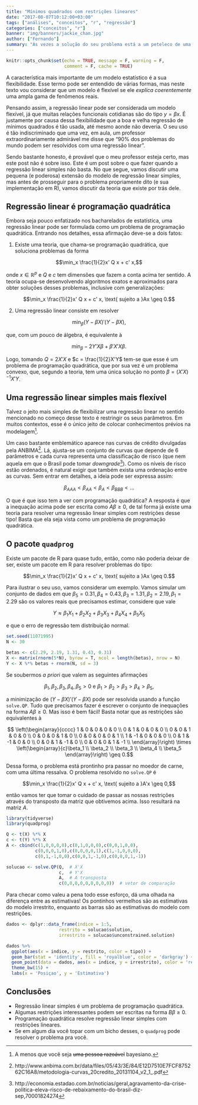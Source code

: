 ```yaml
---
title: "Mínimos quadrados com restrições lineares"
date: "2017-08-07T10:12:00+03:00"
tags: ["análises", "conceitos", "r", "regressão"]
categories: ["conceitos", "r"]
banner: "img/banners/jackie_chan.jpg"
author: ["Fernando"]
summary: "Às vezes a solução do seu problema está a um peteleco de uma regressão de mínimos quadrados. Neste post vamos implementar uma minimização de soma de quadrados quando os coeficientes da regressão são restritos linearmente."
---
```


```r
knitr::opts_chunk$set(echo = TRUE, message = F, warning = F, 
                      comment = F, cache = TRUE)
```

A característica mais importante de um modelo estatístico é a sua flexibilidade. Esse termo pode ser entendido de várias formas, mas neste texto vou considerar que um modelo é flexível se ele _explica coerentemente_ uma ampla gama de fenômenos reais.

Pensando assim, a regressão linear pode ser considerada um modelo flexível, já que muitas relações funcionais cotidianas são do tipo $y = \beta x$. É justamente por causa dessa flexibilidade que a boa e velha regressão de mínimos quadrados é tão usada, até mesmo aonde não deveria. O seu uso é tão indiscriminado que uma vez, em aula, um professor extraordinariamente admirável me disse que "90% dos problemas do mundo podem ser resolvidos com uma regressão linear". 

Sendo bastante honesto, é provável que o meu professor esteja certo, mas este post não é sobre isso.  Este é um post sobre o que fazer quando a regressão linear simples não basta. No que segue, vamos discutir uma pequena (e poderosa) extensão do modelo de regressão linear simples, mas antes de prosseguir para o problema propriamente dito (e sua implementação em R), vamos discutir da teoria que existe por trás dele. 

## Regressão linear é programação quadrática

Embora seja pouco enfatizado nos bacharelados de estatística, uma regressão linear pode ser formulada como um problema de programação quadrática. Entrando nos detalhes, essa afirmação deve-se a dois fatos:

1. Existe uma teoria, que chama-se programação quadrática, que soluciona problemas da forma

$$\min_x \frac{1}{2}x' Q x + c' x,$$

onde $x \in \mathbb{R}^p$ e $Q$ e $c$ tem dimensões que fazem a conta acima ter sentido. A teoria ocupa-se desenvolvendo algoritmos exatos e aproximados para obter soluções desses problemas, inclusive com generalizações:

$$\min_x \frac{1}{2}x' Q x + c' x, \text{ sujeito a }Ax \geq 0.$$


2. Uma regressão linear consiste em resolver 

$$\min_\beta (Y - \beta X)'(Y-\beta X),$$

que, com um pouco de álgebra, é equivalente à

$$ \min_\beta -2Y'X\beta + \beta'X'X\beta.$$

Logo, tomando $Q = 2X'X$ e $c = \frac{1}{2}X'Y$ tem-se que esse é um problema de programação quadrática, que por sua vez é um problema convexo, que, segundo a teoria, tem uma única solução no ponto $\beta = (X'X)^{-1}X'Y$.

## Uma regressão linear simples mais flexível

Talvez o jeito mais simples de flexibilizar uma regressão linear no sentido mencionado no começo desse texto é restringir os seus parâmetros. Em muitos contextos, esse é o único jeito de colocar conhecimentos prévios na modelagem[^bayesjoke].

[^bayesjoke]: A menos que você seja <s>uma pessoa razoável</s> bayesiano.

Um caso bastante emblemático aparece nas curvas de crédito divulgadas pela ANBIMA[^anbima]. Lá, ajusta-se um conjunto de curvas que depende de 6 parâmetros e cada curva representa uma classificação de risco (que nem aquela em que o Brasil pode tomar _downgrade_[^downgrade]). Como os níveis de risco estão ordenados, é natural exigir que também exista uma ordenação entre as curvas. Sem entrar em detalhes, a ideia pode ser expressa assim:

$$\beta_{AAA} < \beta_{AA} < \beta_{A} < \beta_{BBB} < ...$$

[^anbima]: http://www.anbima.com.br/data/files/05/43/3E/84/E12D7510E7FCF875262C16A8/metodologia-curvas_20credito_20131104_v2_1_.pdf

[^downgrade]: http://economia.estadao.com.br/noticias/geral,agravamento-da-crise-politica-eleva-risco-de-rebaixamento-do-brasil-diz-sep,70001824274


O que é que isso tem a ver com programação quadrática? A resposta é que a inequação acima pode ser escrita como $A\beta \geq 0$, de tal forma já existe uma teoria para resolver uma regressão linear simples com restrições desse tipo! Basta que ela seja vista como um problema de programação quadrática.

## O pacote `quadprog`

Existe um pacote de R para quase tudo, então, como não poderia deixar de ser, existe um pacote em R para resolver problemas do tipo:

$$\min_x \frac{1}{2}x' Q x + c' x, \text{ sujeito a }Ax \geq 0.$$

Para ilustrar o seu uso, vamos considerar um exemplo. Vamos simular um conjunto de dados em que $\beta_5 = 0.31, \beta_4 = 0.43, \beta_3 = 1.31, \beta_2 = 2.19, \beta_1 = 2.29$ são os valores reais que precisamos estimar, considere que vale

$$Y \approx \beta_1X_1 + \beta_2X_2+\beta_3X_3+\beta_4X_4+\beta_5X_5$$

e que o erro de regressão tem distribuição normal.

```r
set.seed(11071995)
N <- 30

betas <- c(2.29, 2.19, 1.31, 0.43, 0.31)
X <- matrix(rnorm(5*N), byrow = T, ncol = length(betas), nrow = N)
Y <- X %*% betas + rnorm(N, sd = 3)
```

Se soubermos _a priori_ que valem as seguintes afirmações

$$ \beta_1,\beta_2,\beta_3,\beta_4,\beta_5 > 0 \text{ e } \beta_1 > \beta_2 > \beta_3 > \beta_4 > \beta_5,$$

a minimização de $(Y-\beta X)'(Y-\beta X)$ pode ser resolvida usando a função `solve.QP`. Tudo que precisamos fazer é escrever o conjunto de inequações na forma $A\beta \geq 0$. Mas isso é bem fácil! Basta notar que as restrições são equivalentes à

$$ \left(\begin{array}{cccc}
1 & 0 & 0 & 0 & 0 \\
0 & 1 & 0 & 0 & 0 \\
0 & 0 & 1 & 0 & 0 \\
0 & 0 & 0 & 1 & 0 \\
0 & 0 & 0 & 0 & 1 \\
1 & -1 & 0 & 0 & 0 \\
0 & 1 & -1 & 0 & 0 \\
0 & 0 & 1 & -1 & 0 \\
0 & 0 & 0 & 1 & -1 \\
\end{array}\right) \times \left(\begin{array}{c}\beta_1 \\ \beta_2 \\ \beta_3 \\ \beta_4 \\ \beta_5 \end{array}\right) \geq 0.$$

Dessa forma, o problema está prontinho pra passar no moedor de carne, com uma última ressalva. O problema resolvido no `solve.QP` é 

$$\min_x \frac{1}{2}x' Q x + c' x, \text{ sujeito a }A'x \geq 0,$$

então vamos ter que tomar o cuidado de passar as nossas restrições através do transposto da matriz que obtivemos acima. Isso resultará na matriz $A$. 

```r
library(tidyverse)
library(quadprog)

Q <- t(X) %*% X
c <- t(Y) %*% X
A <- cbind(c(1,0,0,0,0),c(0,1,0,0,0),c(0,0,1,0,0),
           c(0,0,0,1,0),c(0,0,0,0,1),c(1,-1,0,0,0),
           c(0,1,-1,0,0),c(0,0,1,-1,0),c(0,0,0,1,-1))

solucao <- solve.QP(Q,  # X'X
                    c,  # Y'X
                    A,  # A transposta
                    c(0,0,0,0,0,0,0,0,0))  # vetor de comparação
```

Para checar como valeu a pena todo esse esforço, dá uma olhada na diferença entre as estimativas! Os pontinhos vermelhos são as estimativas do modelo irrestrito, enquanto as barras são as estimativas do modelo com restrições.

```r
dados <- dplyr::data_frame(indice = 1:5,
                    restrito = solucao$solution,
                    irrestrito = solucao$unconstrained.solution)

dados %>%   
  ggplot(aes(x = indice, y = restrito, color = tipo)) +
  geom_bar(stat = 'identity', fill = 'royalblue', color = 'darkgray') + 
  geom_point(data = dados, aes(x = indice, y = irrestrito), color = 'red', size = 3) + 
  theme_bw(15) +
  labs(x = 'Posiçao', y = 'Estimativa')
```

## Conclusões

- Regressão linear simples é um problema de programação quadrática.
- Algumas restrições interessantes podem ser escritas na forma $B\beta \geq 0$.
- Programação quadrática resolve regressão linear simples com restrições lineares.
- Se em algum dia você topar com um bicho desses, o `quadprog` pode resolver o problema pra você.





